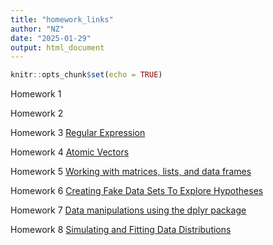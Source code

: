 ```yaml
---
title: "homework_links"
author: "NZ"
date: "2025-01-29"
output: html_document
---
```


```r
knitr::opts_chunk$set(echo = TRUE)
```

Homework 1


Homework 2


Homework 3 [Regular Expression](HW3.html)


Homework 4 [Atomic Vectors](Homework4_NZ.html)


Homework 5 [Working with matrices, lists, and data frames](Homework5.html) 


Homework 6 [Creating Fake Data Sets To Explore Hypotheses](Homework6_NZ.html)


Homework 7 [Data manipulations using the dplyr package](Homework7_NZ.html) 


Homework 8 [Simulating and Fitting Data Distributions](Homework8_NZ.html)











